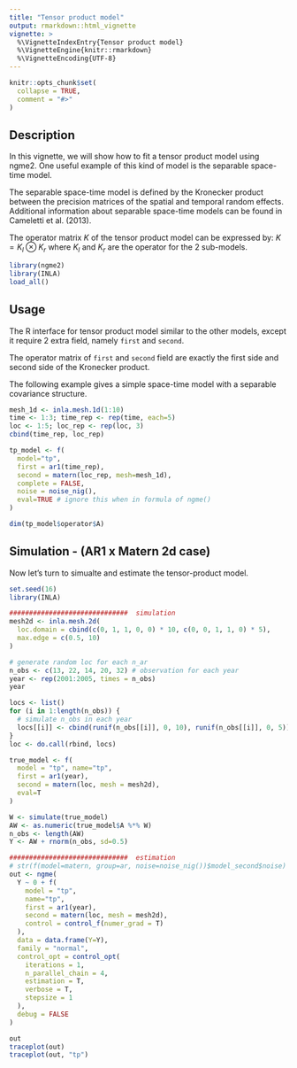 ```yaml
---
title: "Tensor product model"
output: rmarkdown::html_vignette
vignette: >
  %\VignetteIndexEntry{Tensor product model}
  %\VignetteEngine{knitr::rmarkdown}
  %\VignetteEncoding{UTF-8}
---
```


```r
knitr::opts_chunk$set(
  collapse = TRUE,
  comment = "#>"
)
```

## Description

In this vignette, we will show how to fit a tensor product model using ngme2. One useful example of this kind of model is the separable space-time model.

The separable space-time model is defined by the Kronecker product between the precision matrices of the spatial and temporal random effects. Additional information about separable space-time models can be found in Cameletti et al. (2013).

The operator matrix $K$ of the tensor product model can be expressed by: $K = K_l \otimes K_r$ where $K_l$ and $K_r$ are the operator for the 2 sub-models.

```r
library(ngme2)
library(INLA)
load_all()
```

## Usage

The R interface for tensor product model similar to the other models, except it require 2 extra field, namely `first` and `second`.

The operator matrix of `first` and `second` field are exactly the first side and second side of the Kronecker product.

The following example gives a simple space-time model with a separable covariance structure.

```r
mesh_1d <- inla.mesh.1d(1:10)
time <- 1:3; time_rep <- rep(time, each=5)
loc <- 1:5; loc_rep <- rep(loc, 3)
cbind(time_rep, loc_rep)

tp_model <- f(
  model="tp",
  first = ar1(time_rep),
  second = matern(loc_rep, mesh=mesh_1d),
  complete = FALSE,
  noise = noise_nig(),
  eval=TRUE # ignore this when in formula of ngme()
)

dim(tp_model$operator$A)
```


## Simulation - (AR1 x Matern 2d case)

Now let's turn to simualte and estimate the tensor-product model.

```r
set.seed(16)
library(INLA)

##############################  simulation
mesh2d <- inla.mesh.2d(
  loc.domain = cbind(c(0, 1, 1, 0, 0) * 10, c(0, 0, 1, 1, 0) * 5),
  max.edge = c(0.5, 10)
)

# generate random loc for each n_ar
n_obs <- c(13, 22, 14, 20, 32) # observation for each year
year <- rep(2001:2005, times = n_obs)
year

locs <- list()
for (i in 1:length(n_obs)) {
  # simulate n_obs in each year
  locs[[i]] <- cbind(runif(n_obs[[i]], 0, 10), runif(n_obs[[i]], 0, 5))
}
loc <- do.call(rbind, locs)

true_model <- f(
  model = "tp", name="tp",
  first = ar1(year),
  second = matern(loc, mesh = mesh2d),
  eval=T
)

W <- simulate(true_model)
AW <- as.numeric(true_model$A %*% W)
n_obs <- length(AW)
Y <- AW + rnorm(n_obs, sd=0.5)

##############################  estimation
# str(f(model=matern, group=ar, noise=noise_nig())$model_second$noise)
out <- ngme(
  Y ~ 0 + f(
    model = "tp",
    name="tp",
    first = ar1(year),
    second = matern(loc, mesh = mesh2d),
    control = control_f(numer_grad = T)
  ),
  data = data.frame(Y=Y),
  family = "normal",
  control_opt = control_opt(
    iterations = 1,
    n_parallel_chain = 4,
    estimation = T,
    verbose = T,
    stepsize = 1
  ),
  debug = FALSE
)

out
traceplot(out)
traceplot(out, "tp")
```
